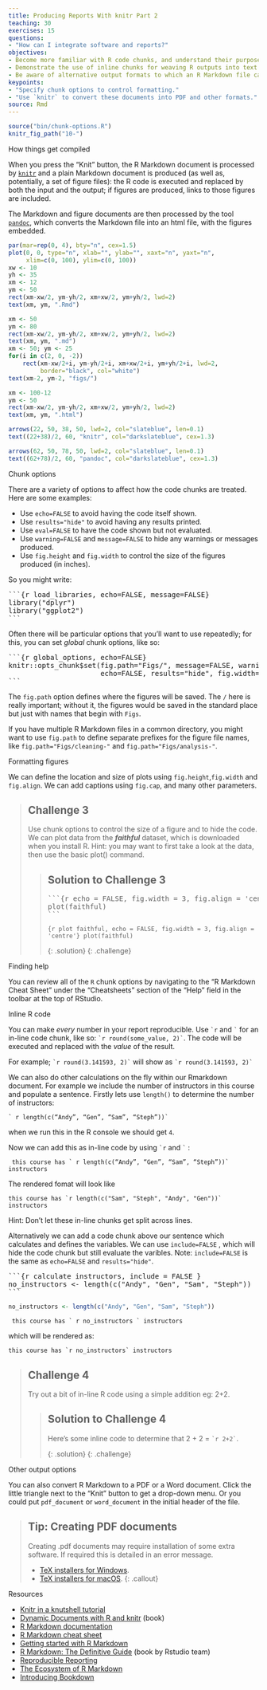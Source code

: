 ```yaml
---
title: Producing Reports With knitr Part 2
teaching: 30
exercises: 15
questions:
- "How can I integrate software and reports?"
objectives:
- Become more familiar with R code chunks, and understand their purpose, structure and options 
- Demonstrate the use of inline chunks for weaving R outputs into text blocks, for example when discussing the results of some calculations
- Be aware of alternative output formats to which an R Markdown file can be exported
keypoints:
- "Specify chunk options to control formatting."
- "Use `knitr` to convert these documents into PDF and other formats."
source: Rmd
---
```


```r
source("bin/chunk-options.R")
knitr_fig_path("10-")
```


 How things get compiled

When you press the "Knit" button, the R Markdown document is
processed by [`knitr`](http://yihui.name/knitr) and a plain Markdown
document is produced (as well as, potentially, a set of figure files): the R code is executed
and replaced by both the input and the output; if figures are
produced, links to those figures are included.

The Markdown and figure documents are then processed by the tool
[`pandoc`](http://pandoc.org/), which converts the Markdown file into an
html file, with the figures embedded.

```r
par(mar=rep(0, 4), bty="n", cex=1.5)
plot(0, 0, type="n", xlab="", ylab="", xaxt="n", yaxt="n",
     xlim=c(0, 100), ylim=c(0, 100))
xw <- 10
yh <- 35
xm <- 12
ym <- 50
rect(xm-xw/2, ym-yh/2, xm+xw/2, ym+yh/2, lwd=2)
text(xm, ym, ".Rmd")

xm <- 50
ym <- 80
rect(xm-xw/2, ym-yh/2, xm+xw/2, ym+yh/2, lwd=2)
text(xm, ym, ".md")
xm <- 50; ym <- 25
for(i in c(2, 0, -2))
    rect(xm-xw/2+i, ym-yh/2+i, xm+xw/2+i, ym+yh/2+i, lwd=2,
         border="black", col="white")
text(xm-2, ym-2, "figs/")

xm <- 100-12
ym <- 50
rect(xm-xw/2, ym-yh/2, xm+xw/2, ym+yh/2, lwd=2)
text(xm, ym, ".html")

arrows(22, 50, 38, 50, lwd=2, col="slateblue", len=0.1)
text((22+38)/2, 60, "knitr", col="darkslateblue", cex=1.3)

arrows(62, 50, 78, 50, lwd=2, col="slateblue", len=0.1)
text((62+78)/2, 60, "pandoc", col="darkslateblue", cex=1.3)
```


 Chunk options

There are a variety of options to affect how the code chunks are
treated. Here are some examples:

- Use `echo=FALSE` to avoid having the code itself shown.
- Use `results="hide"` to avoid having any results printed.
- Use `eval=FALSE` to have the code shown but not evaluated.
- Use `warning=FALSE` and `message=FALSE` to hide any warnings or
  messages produced.
- Use `fig.height` and `fig.width` to control the size of the figures
  produced (in inches).

So you might write:

<pre>
&#96;&#96;&#96;{r load_libraries, echo=FALSE, message=FALSE}
library("dplyr")
library("ggplot2")
&#96;&#96;&#96;
</pre>

Often there will be particular options that you'll want to use
repeatedly; for this, you can set _global_ chunk options, like so:

<pre>
&#96;&#96;&#96;{r global_options, echo=FALSE}
knitr::opts_chunk$set(fig.path="Figs/", message=FALSE, warning=FALSE,
                      echo=FALSE, results="hide", fig.width=11)
&#96;&#96;&#96;
</pre>

The `fig.path` option defines where the figures will be saved. The `/`
here is really important; without it, the figures would be saved in
the standard place but just with names that begin with `Figs`.

If you have multiple R Markdown files in a common directory, you might
want to use `fig.path` to define separate prefixes for the figure file
names, like `fig.path="Figs/cleaning-"` and `fig.path="Figs/analysis-"`.


 Formatting figures 

We can define the location and size of plots using `fig.height`,`fig.width`
and `fig.align`. We can add captions using `fig.cap`, and many other parameters.



> ## Challenge 3
>
> Use chunk options to control the size of a figure and to hide the
> code. We can plot data from the ***faithful*** dataset, which is 
downloaded when you install R. Hint: you may want to first take a look 
at the data, then use the basic plot() command. 
> 
> > ## Solution to Challenge 3
> > 
> > <pre>
> > &#96;&#96;&#96;{r echo = FALSE, fig.width = 3, fig.align = 'centre'}
> > plot(faithful)
> > &#96;&#96;&#96;
> > </pre>
> > 
> > ```{r plot faithful, echo = FALSE, fig.width = 3, fig.align = 'centre'}
> > plot(faithful)
> > ```
> > 
> {: .solution}
{: .challenge}


 Finding help 

You can review all of the `R` chunk options by navigating to
the "R Markdown Cheat Sheet" under the "Cheatsheets" section 
of the "Help" field in the toolbar at the top of RStudio.


 Inline R code

You can make _every_ number in your report reproducible. Use
<code>&#96;r</code> and <code>&#96;</code> for an in-line code chunk,
like so: <code>&#96;r round(some_value, 2)&#96;</code>. The code will be
executed and replaced with the _value_ of the result.


For example; 
 <code>&#96;r round(3.141593, 2)&#96;</code> will show as 
 ``` `r round(3.141593, 2)` ```
 
We can also do other calculations on the fly within our Rmarkdown document. For example we include the number of instructors in this course and populate a sentence. Firstly lets use `length() ` to determine the number of instructors: 

<code>&#96; r length(c("Andy", "Gen", "Sam", "Steph"))&#96; </code>

when we run this in the R console we should get `4`.


Now we can add this as in-line code by using <code>&#96;r</code> and <code>&#96;</code> : 

<code> this course has &#96; r length(c("Andy", "Gen", "Sam", "Steph"))&#96; instructors </code>

The rendered fomat will look like 

``` this course has `r length(c("Sam", "Steph", "Andy", "Gen"))` instructors ```


Hint: Don't let these in-line chunks get split across lines.


Alternatively we can add a code chunk above our sentence which calculates and defines the variables. We can use `include=FALSE` , which will hide the code chunk but still evaluate the varibles. Note: `include=FALSE` is the same as `echo=FALSE` and `results="hide"`. 

<pre>
&#96;&#96;&#96;{r calculate instructors, include = FALSE }
no_instructors <- length(c("Andy", "Gen", "Sam", "Steph"))
&#96;&#96;&#96;
</pre>

```r

no_instructors <- length(c("Andy", "Gen", "Sam", "Steph"))

```

<code> this course has &#96; r no_instructors &#96; instructors </code>

which will be rendered as: 

``` this course has `r no_instructors` instructors ```



> ## Challenge 4
>
> Try out a bit of in-line R code using a simple addition eg: 2+2. 
> 
> > ## Solution to Challenge 4
> > 
> > Here's some inline code to determine that 2 + 2 = `` `r
> > 2+2` ``.
> > 
> {: .solution}
{: .challenge}


 Other output options

You can also convert R Markdown to a PDF or a Word document. Click the
little triangle next to the "Knit" button to get a drop-down
menu. Or you could put `pdf_document` or `word_document` in the initial header
of the file.




> ## Tip: Creating PDF documents
>
> Creating .pdf documents may require installation of some extra software. If
> required this is detailed in an error message.
>
> - [TeX installers for Windows](https://miktex.org/2.9/setup).
> - [TeX installers for macOS](https://tug.org/mactex).
{: .callout}



 Resources

* [Knitr in a knutshell tutorial](http://kbroman.org/knitr_knutshell)
* [Dynamic Documents with R and knitr](http://www.amazon.com/exec/obidos/ASIN/1482203537/7210-20) (book)
* [R Markdown documentation](http://rmarkdown.rstudio.com)
* [R Markdown cheat sheet](https://www.rstudio.com/wp-content/uploads/2016/03/rmarkdown-cheatsheet-2.0.pdf)
* [Getting started with R Markdown](https://www.rstudio.com/resources/webinars/getting-started-with-r-markdown/)
* [R Markdown: The Definitive Guide](https://bookdown.org/yihui/rmarkdown/) (book by Rstudio team)
* [Reproducible Reporting](https://www.rstudio.com/resources/webinars/reproducible-reporting/)
* [The Ecosystem of R Markdown](https://www.rstudio.com/resources/webinars/the-ecosystem-of-r-markdown/)
* [Introducing Bookdown](https://www.rstudio.com/resources/webinars/introducing-bookdown/)
